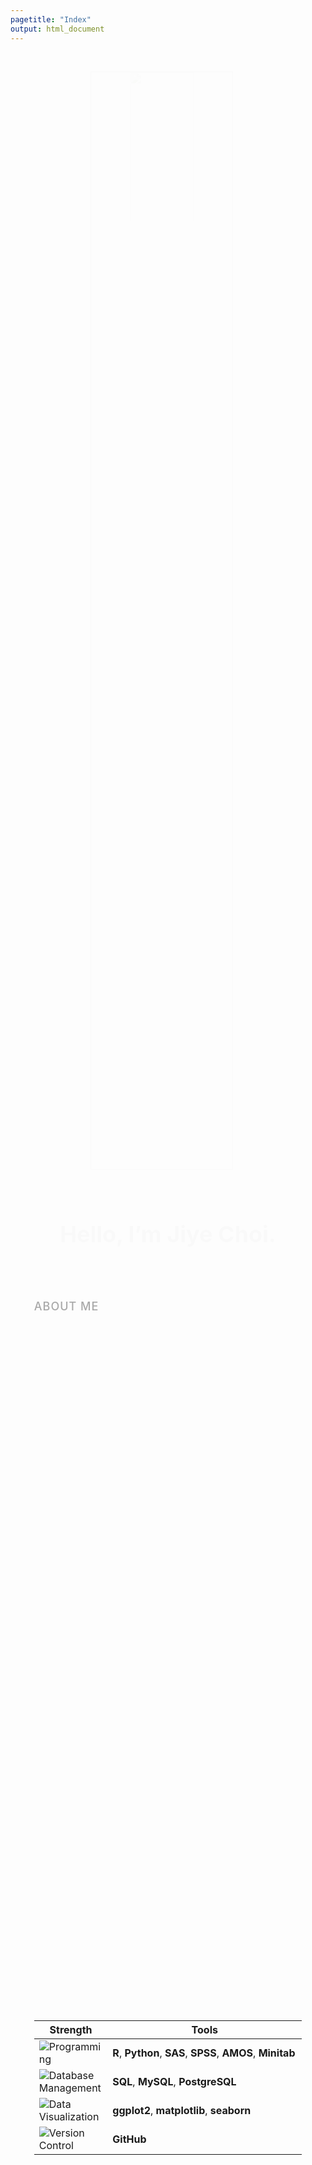 ```yaml
---
pagetitle: "Index"
output: html_document
---
```


<link rel="stylesheet" href="styles.css" type="text/css">
<link rel="stylesheet" href="site_libs/academicons-1.9.1/css/academicons.min.css"/>

<br>

<!-- Profile Picture with Animation -->
<p align="center">
<img src="images/jiye_profile.jpg" class="profile-picture" style="width:45%; border:0.5px solid; margin-right: 20px" align="center">
</p>
<br>

<div style="width: 85%; margin: 0 auto;">

<!-- Hello, I'm Jiye Choi with animation -->
<h1 class="fade-in-text" style="text-align: center; font-size: 36px;">Hello, I'm Jiye Choi.</h1>
<br><br>

<!-- About Me Section -->
<h2 style="letter-spacing: 1px; font-weight: 500; font-size: 18px; text-transform: uppercase; color: #A9A9A9;">About Me</h2>
<br>

<!-- Fade-in sections for scrolling effect -->

<h2 class="fade-in-section" style="font-size: 28px; text-align: left;">🎓 Background:</h2>
<p class="fade-in-section" style="font-size: 18px;">I have a strong foundation in data analysis and statistical modeling, with hands-on experience from multiple projects during my undergraduate studies in Information and Statistics at Gyeongsang National University (Feb 2019).</p>
<br><br>

<!-- Key Projects Section -->
<h2 class="fade-in-section" style="font-size: 28px; text-align: left; margin-bottom: 20px;">👩‍💻 Key Projects:</h2>
<ul class="fade-in-section" style="font-size: 18px; list-style-type: disc;">
  <li style="margin-bottom: 20px; margin-top: 10px;">
    <a href="stat1.html" style="text-decoration: none; color: inherit;">
      <strong>Bank Customer Behavior Analysis:</strong> <em>SAS</em> | Identified customer behaviors to drive cross-selling strategies.
    </a>
  </li>
  <li style="margin-bottom: 20px;">
    <a href="stat2.html" style="text-decoration: none; color: inherit;">
      <strong>Regional Birth Rate Disparities:</strong> <em>PCA, Factor Analysis</em> | Analyzed socioeconomic factors explaining birth rate variance.
    </a>
  </li>
  <li style="margin-bottom: 20px;">
    <a href="stat4.html" style="text-decoration: none; color: inherit;">
      <strong>Facebook "National Geographic" Engagement Analysis:</strong> <em>Text mining, LDA in R, on Linux</em> | Analyzed 2,000+ posts to identify key engagement themes.
    </a>
  </li>
</ul>
<br><br>

<h2 class="fade-in-section" style="font-size: 28px; text-align: left;">💡 Future Goal:</h2>
<p class="fade-in-section" style="font-size: 18px;"><em>Aspiring Data Scientist</em><br> I am passionate about using data science to solve complex problems and drive meaningful change in the tech and e-commerce sectors. By leveraging my skills in statistical modeling, data visualization, and machine learning, I aim to deliver insights that optimize user experiences, enhance marketing strategies, and improve operational efficiency.</p>
<br><br>

<h2 class="fade-in-section" style="font-size: 28px; text-align: left;">💪 Highlight My Strengths:</h2>

| Strength                | Tools                                                                                  |
|-------------------------|----------------------------------------------------------------------------------------|
| ![Programming](https://img.shields.io/badge/-Programming-blue) | **R**, **Python**, **SAS**, **SPSS**, **AMOS**, **Minitab** |
| ![Database Management](https://img.shields.io/badge/-Database%20Management-green) | **SQL**, **MySQL**, **PostgreSQL** |
| ![Data Visualization](https://img.shields.io/badge/-Data%20Visualization-yellow) | **ggplot2**, **matplotlib**, **seaborn** |
| ![Version Control](https://img.shields.io/badge/-Version%20Control-orange) | **GitHub** |

<br><br>

<h2 class="fade-in-section" style="font-size: 28px; text-align: left;">💃 Hobbies:</h2>
<p class="fade-in-section" style="font-size: 18px;">In my free time, I enjoy dancing, playing the piano, traveling, and writing blogs.</p>

<br><br>

<h2 class="fade-in-section" style="font-size: 28px; text-align: left;">💬 Let's Connect!</h2>
<p class="fade-in-section" style="font-size: 18px;">
If you'd like to connect, collaborate, or discuss anything data-related, feel free to reach out via the email or LinkedIn, or explore my GitHub projects for more insights into my work.
</p>

</div><br><br><br>

<!-- Add CSS for the animation effects -->
<style>
/* Animation for profile picture */
.profile-picture {
  transition: transform 0.3s ease-in-out, box-shadow 0.3s ease-in-out;
  box-shadow: 0px 0px 10px rgba(0, 0, 0, 0.2);
  opacity: 0;
  animation: fadeIn 1s forwards ease-in-out;
}

.profile-picture:hover {
  transform: scale(1.05);
  box-shadow: 0px 0px 20px rgba(0, 0, 0, 0.4);
}

@keyframes fadeIn {
  0% { opacity: 0; }
  100% { opacity: 1; }
}

/* Animation for Hello, I'm Jiye Choi */
.fade-in-text {
  opacity: 0;
  animation: fadeInText 3s forwards;
}

@keyframes fadeInText {
  0% { opacity: 0; }
  100% { opacity: 1; }
}

/* Fade-in animation for sections */
.fade-in-section {
  opacity: 0;
  transition: opacity 1s ease-in-out;
}

/* Animation trigger based on scroll */
.is-visible {
  opacity: 1;
}

/* Hover effect for entire list item: move to the right and add underline */
ul li {
    transition: all 0.3s ease-in-out; /* Smooth transition for hover effects */
}

ul li:hover {
    transform: translateX(5px); /* Move the whole line slightly to the right */
    text-decoration: underline; /* Add underline on hover */
}
</style>

<!-- Add JavaScript for scroll-triggered fade-in animations -->
<script>
document.addEventListener("DOMContentLoaded", function () {
  const fadeElements = document.querySelectorAll('.fade-in-section');
  
  function handleScroll() {
    fadeElements.forEach(el => {
      const rect = el.getBoundingClientRect();
      if (rect.top < window.innerHeight && rect.bottom >= 0) {
        el.classList.add('is-visible');
      }
    });
  }

  window.addEventListener('scroll', handleScroll);
});
</script>